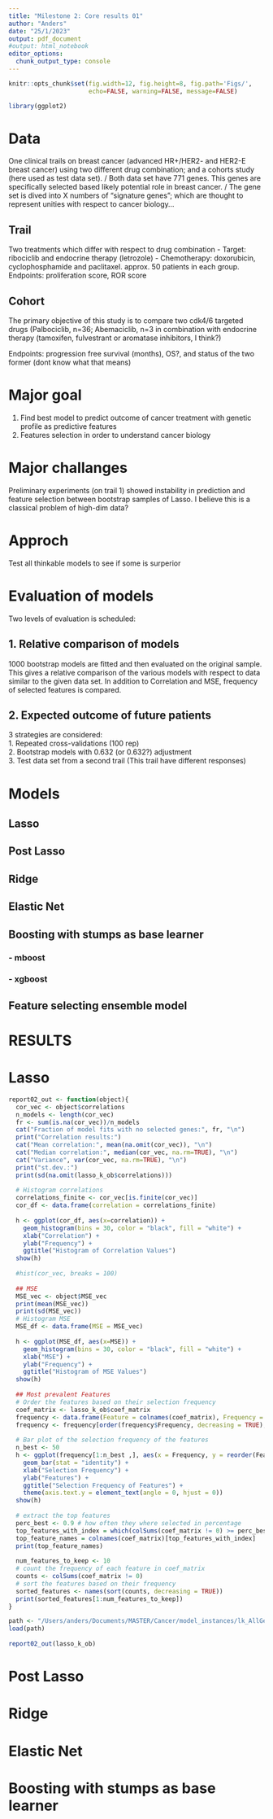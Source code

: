 ```yaml
---
title: "Milestone 2: Core results 01"
author: "Anders"
date: "25/1/2023"
output: pdf_document
#output: html_notebook
editor_options: 
  chunk_output_type: console
---
```


<!-- ```{r echo=FALSE}  -->
<!-- knitr::opts_chunk$set(echo=FALSE)  -->
<!-- ``` -->

```r
knitr::opts_chunk$set(fig.width=12, fig.height=8, fig.path='Figs/',
                      echo=FALSE, warning=FALSE, message=FALSE)
```

```r
library(ggplot2)
```



# Data
One clinical trails on breast cancer (advanced HR+/HER2- and HER2-E breast cancer) using two different drug combination; and a cohorts study (here used as test data set). /
Both data set have 771 genes. This genes are specifically selected based likely potential role in breast cancer. /
The gene set is dived into X numbers of "signature genes"; which are thought to represent unities with respect to cancer biology...

## Trail
Two treatments which differ with respect to drug combination 
- Target: ribociclib and endocrine therapy (letrozole)
- Chemotherapy: doxorubicin, cyclophosphamide and paclitaxel. 
approx. 50 patients in each group.
Endpoints: proliferation score, ROR score

## Cohort
The primary objective of this study is to compare two cdk4/6 targeted drugs (Palbociclib, n=36; Abemaciclib, n=3 in combination with endocrine therapy (tamoxifen, fulvestrant or aromatase inhibitors,  I think?) 

Endpoints: progression free survival (months), OS?, and status of the two former (dont know what that means)

# Major goal
1. Find best model to predict outcome of cancer treatment with genetic profile as predictive features
2. Features selection in order to understand cancer biology

# Major challanges
Preliminary experiments (on trail 1) showed instability in prediction and feature selection between bootstrap samples of Lasso. I believe this is a classical problem of high-dim data?

# Approch
Test all thinkable models to see if some is surperior

# Evaluation of models
Two levels of evaluation is scheduled:

## 1. Relative comparison of models
1000 bootstrap models are fitted and then evaluated on the original sample. This gives a relative comparison of the various models with respect to data similar to the given data set. In addition to Correlation and MSE, frequency of selected features is compared.

## 2. Expected outcome of future patients
3 strategies are considered:  
1. Repeated cross-validations (100 rep) \
2. Bootstrap models with 0.632 (or 0.632?) adjustment \
3. Test data set from a second trail (This trail have different responses) \

# Models
## Lasso
## Post Lasso
## Ridge
## Elastic Net
## Boosting with stumps as base learner
### - mboost
### - xgboost
## Feature selecting ensemble model


# RESULTS

# Lasso

```r
report02_out <- function(object){
  cor_vec <- object$correlations
  n_models <- length(cor_vec)
  fr <- sum(is.na(cor_vec))/n_models
  cat("Fraction of model fits with no selected genes:", fr, "\n")
  print("Correlation results:")
  cat("Mean correlation:", mean(na.omit(cor_vec)), "\n") 
  cat("Median correlation:", median(cor_vec, na.rm=TRUE), "\n")
  cat("Variance", var(cor_vec, na.rm=TRUE), "\n")
  print("st.dev.:")
  print(sd(na.omit(lasso_k_ob$correlations)))
  
  # Histogram correlations
  correlations_finite <- cor_vec[is.finite(cor_vec)]
  cor_df <- data.frame(correlation = correlations_finite)
  
  h <- ggplot(cor_df, aes(x=correlation)) +
    geom_histogram(bins = 30, color = "black", fill = "white") +
    xlab("Correlation") +
    ylab("Frequency") +
    ggtitle("Histogram of Correlation Values")
  show(h)
  
  #hist(cor_vec, breaks = 100)
  
  ## MSE
  MSE_vec <- object$MSE_vec
  print(mean(MSE_vec))
  print(sd(MSE_vec))
  # Histogram MSE
  MSE_df <- data.frame(MSE = MSE_vec)
  
  h <- ggplot(MSE_df, aes(x=MSE)) +
    geom_histogram(bins = 30, color = "black", fill = "white") +
    xlab("MSE") +
    ylab("Frequency") +
    ggtitle("Histogram of MSE Values")
  show(h)
  
  ## Most prevalent Features
  # Order the features based on their selection frequency
  coef_matrix <- lasso_k_ob$coef_matrix
  frequency <- data.frame(Feature = colnames(coef_matrix), Frequency = colSums(coef_matrix != 0) / (n_models))
  frequency <- frequency[order(frequency$Frequency, decreasing = TRUE),]
  
  # Bar plot of the selection frequency of the features
  n_best <- 50
  h <- ggplot(frequency[1:n_best ,], aes(x = Frequency, y = reorder(Feature, Frequency))) +
    geom_bar(stat = "identity") +
    xlab("Selection Frequency") +
    ylab("Features") +
    ggtitle("Selection Frequency of Features") +
    theme(axis.text.y = element_text(angle = 0, hjust = 0))
  show(h)
  
  # extract the top features
  perc_best <- 0.9 # how often they where selected in percentage
  top_features_with_index = which(colSums(coef_matrix != 0) >= perc_best * n_models)
  top_feature_names = colnames(coef_matrix)[top_features_with_index]
  print(top_feature_names)
  
  num_features_to_keep <- 10 
  # count the frequency of each feature in coef_matrix
  counts <- colSums(coef_matrix != 0)
  # sort the features based on their frequency
  sorted_features <- names(sort(counts, decreasing = TRUE))
  print(sorted_features[1:num_features_to_keep])
}
```

```r
path <- "/Users/anders/Documents/MASTER/Cancer/model_instances/lk_AllGenesProlif.RData"
load(path)
  
report02_out(lasso_k_ob)
```


# Post Lasso
# Ridge
# Elastic Net
# Boosting with stumps as base learner




